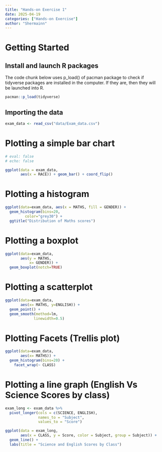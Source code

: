 ```yaml
---
title: "Hands-on Exercise 1"
date: 2025-04-19
categories: ["Hands-on Exercise"]
author: "Shermainn"
---
```


# Getting Started

## Install and launch R packages

The code chunk below uses p_load() of pacman package to check if tidyverse packages are installed in the computer. If they are, then they will be launched into R.

```r
pacman::p_load(tidyverse)
```

## Importing the data

```r
exam_data <- read_csv("data/Exam_data.csv")
```

# Plotting a simple bar chart

```r
# eval: false
# echo: false

ggplot(data = exam_data,
       aes(x = RACE)) + geom_bar() + coord_flip()
```

# Plotting a histogram

```r
ggplot(data=exam_data, aes(x = MATHS, fill = GENDER)) +
  geom_histogram(bins=20, 
         color="grey30") +
  ggtitle("Distribution of Maths scores")

```

# Plotting a boxplot

```r
ggplot(data=exam_data, 
       aes(y = MATHS, 
           x= GENDER)) +
  geom_boxplot(notch=TRUE)
```

# Plotting a scatterplot

```r
ggplot(data=exam_data, 
       aes(x= MATHS, y=ENGLISH)) +
  geom_point() +
  geom_smooth(method=lm, 
             linewidth=0.5)
```

# Plotting Facets (Trellis plot)

```r
ggplot(data=exam_data, 
       aes(x= MATHS)) +
  geom_histogram(bins=20) +
    facet_wrap(~ CLASS)
```

# Plotting a line graph (English Vs Science Scores by class)

```r

exam_long <- exam_data %>%
  pivot_longer(cols = c(SCIENCE, ENGLISH),
               names_to = "Subject",
               values_to = "Score")

ggplot(data = exam_long, 
       aes(x = CLASS, y = Score, color = Subject, group = Subject)) +
  geom_line() +
  labs(title = "Science and English Scores by Class")

```
